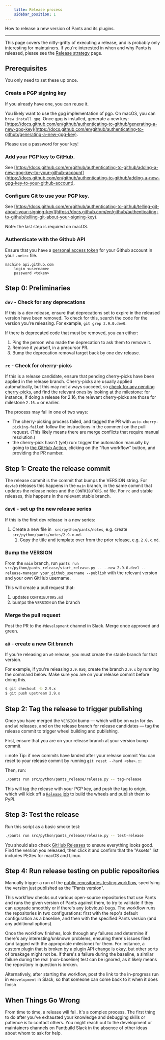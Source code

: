 ```yaml
---
    title: Release process
    sidebar_position: 1
---
```


How to release a new version of Pants and its plugins.

---

This page covers the nitty-gritty of executing a release, and is probably only interesting for maintainers. If you're interested in when and why Pants is released, please see the [Release strategy](./release-strategy.mdx) page.

## Prerequisites

You only need to set these up once.

### Create a PGP signing key

If you already have one, you can reuse it.

You likely want to use the gpg implementation of pgp. On macOS, you can `brew install gpg`. Once gpg is installed, generate a new key: [https://docs.github.com/en/github/authenticating-to-github/generating-a-new-gpg-key](https://docs.github.com/en/github/authenticating-to-github/generating-a-new-gpg-key).

Please use a password for your key!

### Add your PGP key to GitHub.

See [https://docs.github.com/en/github/authenticating-to-github/adding-a-new-gpg-key-to-your-github-account](https://docs.github.com/en/github/authenticating-to-github/adding-a-new-gpg-key-to-your-github-account).

### Configure Git to use your PGP key.

See [https://docs.github.com/en/github/authenticating-to-github/telling-git-about-your-signing-key](https://docs.github.com/en/github/authenticating-to-github/telling-git-about-your-signing-key).

Note: the last step is required on macOS.

### Authenticate with the Github API

Ensure that you have a [personal access token](https://docs.github.com/en/authentication/keeping-your-account-and-data-secure/creating-a-personal-access-token) for your Github account in your `.netrc` file.

```
machine api.github.com
    login <username>
    password <token>
```

## Step 0: Preliminaries

### `dev` - Check for any deprecations

If this is a dev release, ensure that deprecations set to expire in the released version have been removed. To check for this, search the code for the version you're releasing. For example, `git grep 2.9.0.dev0`.

If there is deprecated code that must be removed, you can either:

1. Ping the person who made the deprecation to ask them to remove it.
2. Remove it yourself, in a precursor PR.
3. Bump the deprecation removal target back by one dev release.

### `rc` - Check for cherry-picks

If this is a release candidate, ensure that pending cherry-picks have been applied in the release branch. Cherry-picks are usually applied automatically, but this may not always succeed, so [check for any pending cherry-picks](https://github.com/pantsbuild/pants/pulls?q=is%3Apr+label%3Aneeds-cherrypick+is%3Aclosed), and find the relevant ones by looking at the milestone: for instance, if doing a release for 2.16, the relevant cherry-picks are those for milestone `2.16.x` or earlier.

The process may fail in one of two ways:

- The cherry-picking process failed, and tagged the PR with `auto-cherry-picking-failed`: follow the instructions in the comment on the pull request. (This likely means there are merge conflicts that require manual resolution.)
- the cherry-pick hasn't (yet) run: trigger the automation manually by going to [the GitHub Action](https://github.com/pantsbuild/pants/actions/workflows/auto-cherry-picker.yaml), clicking on the "Run workflow" button, and providing the PR number.

## Step 1: Create the release commit

The release commit is the commit that bumps the VERSION string. For `dev`/`a0` releases this happens in the `main` branch, in the same commit that updates the release notes and the `CONTRIBUTORS.md` file. For `rc` and stable releases, this happens in the relevant stable branch.

### `dev0` - set up the new release series

If this is the first dev release in a new series:

1. Create a new file in ` src/python/pants/notes`, e.g. create `src/python/pants/notes/2.9.x.md`.
   1. Copy the title and template over from the prior release, e.g. `2.8.x.md`.

### Bump the VERSION

From the `main` branch, run `pants run src/python/pants_release/start_release.py -- --new 2.9.0.dev1 --release-manager your_github_username --publish` with the relevant version and your own GitHub username.

This will create a pull request that:

1. updates `CONTRIBUTORS.md`
2. bumps the `VERSION` on the branch

### Merge the pull request

Post the PR to the `#development` channel in Slack. Merge once approved and green.

### `a0` - create a new Git branch

If you're releasing an `a0` release, you must create the stable branch for that version.

For example, if you're releasing `2.9.0a0`, create the branch `2.9.x` by running the command below. Make sure you are on your release commit before doing this.

```bash
$ git checkout -b 2.9.x
$ git push upstream 2.9.x
```

## Step 2: Tag the release to trigger publishing

Once you have merged the `VERSION` bump — which will be on `main` for `dev` and `a0` releases, and on the release branch for release candidates — tag the release commit to trigger wheel building and publishing.

First, ensure that you are on your release branch at your version bump commit.

:::note Tip: if new commits have landed after your release commit
You can reset to your release commit by running `git reset --hard <sha>`.
:::

Then, run:

```bash
./pants run src/python/pants_release/release.py -- tag-release
```

This will tag the release with your PGP key, and push the tag to origin, which will kick off a [`Release` job](https://github.com/pantsbuild/pants/actions/workflows/release.yaml) to build the wheels and publish them to PyPI.

## Step 3: Test the release

Run this script as a basic smoke test:

```bash
./pants run src/python/pants_release/release.py -- test-release
```

You should also check [GitHub Releases](https://github.com/pantsbuild/pants/releases) to ensure everything looks good. Find the version you released, then click it and confirm that the "Assets" list includes PEXes for macOS and Linux.

## Step 4: Run release testing on public repositories

Manually trigger a run of the [public repositories testing workflow](https://github.com/pantsbuild/pants/actions/workflows/public_repos.yaml), specifying the version just published as the "Pants version".

This workflow checks out various open-source repositories that use Pants and runs the given version of Pants against them, to try to validate if they can upgrade smoothly or if there's any (obvious) bugs. The workflow runs the repositories in two configurations: first with the repo's default configuration as a baseline, and then with the specified Pants version (and any additional options).

Once the workflow finishes, look through any failures and determine if there's any interesting/unknown problems, ensuring there's issues filed (and tagged with the appropriate milestone) for them. For instance, a custom plugin that is broken by a plugin API change is okay, but other sorts of breakage might not be. If there's a failure during the baseline, a similar failure during the real (non-baseline) test can be ignored, as it likely means the repository in question is broken.

Alternatively, after starting the workflow, post the link to the in-progress run in `#development` in Slack, so that someone can come back to it when it does finish.

## When Things Go Wrong

From time to time, a release will fail. It's a complex process. The first thing to do after you've
exhausted your knowledge and debugging skills or patience is to contact others. You might reach out
to the development or maintainers channels on Pantbuild Slack in the absence of other ideas about
whom to ask for help.
